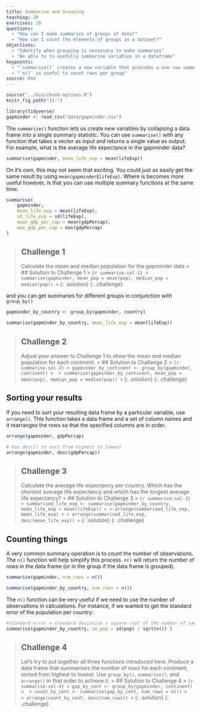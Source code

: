 ```yaml
---
title: Summarise and Grouping
teaching: 20
exercises: 20
questions:
  - "How can I make summaries of groups of data?"
  - "How can I count the elements of groups in a dataset?"
objectives:
  - "Identify when grouping is necessary to make summaries"
  - "Be able to to usefully summarise variables in a dataframe"
keypoints:
  - "`summarise()` creates a new variable that provides a one row summary per group"
  - "`n()` is useful to count rows per group"
source: Rmd
---
```


```r
source("../bin/chunk-options.R")
knitr_fig_path("11-")

library(tidyverse)
gapminder <- read_csv("data/gapminder.csv")
```

The `summarise()` function lets us create new variables by collapsing a data frame into a single 
summary statistic. You can use `summarise()` with any function that takes a vector as input and 
returns a single value as output. For example, what is the average life expectance in the gapminder 
data?

```r
summarise(gapminder, mean_life_exp = mean(lifeExp))
```

On it's own, this may not seem that exciting. You could just as easily get the same result by using
`mean(gapminder$lifeExp)`. Where is becomes more useful however, is that you can use multiple 
summary functions at the same time.

```r
summarise(
    gapminder,
    mean_life_exp = mean(lifeExp),
    sd_life_exp = sd(lifeExp),
    mean_gdp_per_cap = mean(gdpPercap),
    max_gdp_per_cap = max(gdpPercap)
)
```

> ## Challenge 1
> Calculate the mean and median population for the gapminder data
> > ## Solution to Challenge 1
> > ``` {r summarise-sol-1}
> > summarise(gapminder, mean_pop = mean(pop), median_pop = median(pop))
> > ```
> {: .solution}
{: .challenge}

and you can get summaries for different groups in conjunction with `group_by()`

```r
gapminder_by_country <- group_by(gapminder, country)

summarise(gapminder_by_country, mean_life_exp = mean(lifeExp))
```

> ## Challenge 2
> Adjust your answer to Challenge 1 to show the mean and median population for each continent.
> > ## Solution to Challenge 2
> > ``` {r summarise-sol-2}
> > gapminder_by_continent <- group_by(gapminder, continent)
> > 
> > summarise(gapminder_by_continent, mean_pop = mean(pop), median_pop = median(pop))
> > ```
> {: .solution}
{: .challenge}

## Sorting your results
If you need to sort your resulting data frame by a particular variable, use `arrange()`. This 
function takes a data frame and a set of column names and it rearranges the rows so that the 
specified columns are in order.

```r
arrange(gapminder, gdpPercap)

# Use desc() to sort from highest to lowest
arrange(gapminder, desc(gdpPercap))
```

> ## Challenge 3
> Calculate the average life expectancy per country. Which has the shortest average life expectancy 
> and which has the longest average life expectancy?
> > ## Solution to Challenge 3
> > ``` {r summarise-sol-3}
> > summarised_life_exp <- summarise(gapminder_by_country, mean_life_exp = mean(lifeExp))
> >
> > arrange(summarised_life_exp, mean_life_exp)
> >
> > arrange(summarised_life_exp, desc(mean_life_exp))
> > ```
> {: .solution}
{: .challenge}

## Counting things
A very common summary operation is to count the number of observations. The `n()`
function will help simplify this process. `n()` will return the number of rows in the data frame (or
in the group if the data frame is grouped).

```r
summarise(gapminder, num_rows = n())

summarise(gapminder_by_country, num_rows = n())
```

The `n()` function can be very useful if we need to use the number of observations in calculations.
For instance, if we wanted to get the standard error of the population per country:

```r
#standard error = standard deviation / square root of the number of samples
summarise(gapminder_by_country, se_pop = sd(pop) / sqrt(n()) )
```

> ## Challenge 4
> Let's try to put together all three functions introduced here. Produce a data frame that summarises
> the number of rows for each continent, sorted from highest to lowest. Use 
> `group_by()`, `summarise()`, and `arrange()` in that order to achieve it.
> > ## Solution to Challenge 4
> > ``` {r summarise-sol-4}
> > gap_by_cont <- group_by(gapminder, continent) 
> > 
> > count_by_cont <- summarise(gap_by_cont, num_rows = n())
> > 
> > arrange(count_by_cont, desc(num_rows))
> > ```
> {: .solution}
{: .challenge}
